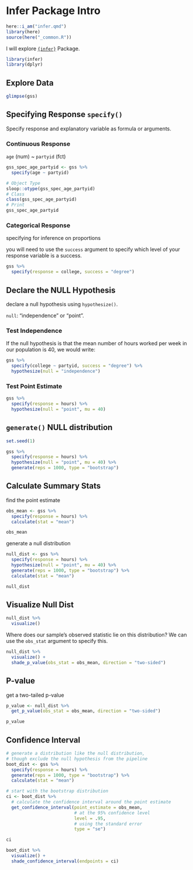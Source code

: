 # Infer Package Intro


```r
here::i_am("infer.qmd")
library(here)
source(here("_common.R"))
```


I will explore [`{infer}`](https://infer.tidymodels.org/index.html) Package.

```r
library(infer)
library(dplyr)
```

## Explore Data

```r
glimpse(gss)
```

## Specifying Response `specify()`

Specify response and explanatory variable as formula or arguments.

### Continuous Response

`age` (num) ~ `partyid` (fct)

```r
gss_spec_age_partyid <- gss %>% 
  specify(age ~ partyid)

# Object Type
sloop::otype(gss_spec_age_partyid)
# Class
class(gss_spec_age_partyid)
# Print
gss_spec_age_partyid
```


### Categorical Response

specifying for inference on proportions

you will need to use the `success` argument to specify which level of your response variable is a success.

```r
gss %>%
  specify(response = college, success = "degree")
```


## Declare the NULL Hypothesis

declare a null hypothesis using `hypothesize()`.

`null`: "independence" or "point".

### Test Independence

If the null hypothesis is that the mean number of hours worked per week in our population is 40, we would write:

```r
gss %>%
  specify(college ~ partyid, success = "degree") %>%
  hypothesize(null = "independence")
```
### Test Point Estimate


```r
gss %>%
  specify(response = hours) %>%
  hypothesize(null = "point", mu = 40)
```

## `generate()` NULL distribution 

```r
set.seed(1)

gss %>%
  specify(response = hours) %>%
  hypothesize(null = "point", mu = 40) %>%
  generate(reps = 1000, type = "bootstrap")
```


## Calculate Summary Stats

find the point estimate

```r
obs_mean <- gss %>%
  specify(response = hours) %>%
  calculate(stat = "mean")

obs_mean
```

generate a null distribution

```r
null_dist <- gss %>%
  specify(response = hours) %>%
  hypothesize(null = "point", mu = 40) %>%
  generate(reps = 1000, type = "bootstrap") %>%
  calculate(stat = "mean")

null_dist
```

## Visualize Null Dist

```r
null_dist %>%
  visualize()
```

Where does our sample’s observed statistic lie on this distribution? We can use the `obs_stat` argument to specify this.

```r
null_dist %>%
  visualize() +
  shade_p_value(obs_stat = obs_mean, direction = "two-sided")
```

## P-value

get a two-tailed p-value


```r
p_value <- null_dist %>%
  get_p_value(obs_stat = obs_mean, direction = "two-sided")

p_value
```

## Confidence Interval

```r
# generate a distribution like the null distribution, 
# though exclude the null hypothesis from the pipeline
boot_dist <- gss %>%
  specify(response = hours) %>%
  generate(reps = 1000, type = "bootstrap") %>%
  calculate(stat = "mean")

# start with the bootstrap distribution
ci <- boot_dist %>%
  # calculate the confidence interval around the point estimate
  get_confidence_interval(point_estimate = obs_mean,
                          # at the 95% confidence level
                          level = .95,
                          # using the standard error
                          type = "se")

ci
```

```r
boot_dist %>%
  visualize() +
  shade_confidence_interval(endpoints = ci)
```


